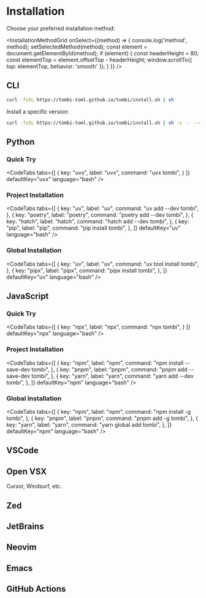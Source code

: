 

# Installation

Choose your preferred installation method:

<InstallationMethodGrid onSelect={(method) => {
  console.log('method', method);
  setSelectedMethod(method);
  const element = document.getElementById(method);
  if (element) {
    const headerHeight = 80;
    const elementTop = element.offsetTop - headerHeight;
    window.scrollTo({
      top: elementTop,
      behavior: 'smooth'
    });
  }
}} />

## CLI

```sh
curl -fsSL https://tombi-toml.github.io/tombi/install.sh | sh
```

Install a specific version:

```sh
curl -fsSL https://tombi-toml.github.io/tombi/install.sh | sh -s -- --version 0.2.24
```

## Python

### Quick Try

<CodeTabs
  tabs={[
    {
      key: "uvx",
      label: "uvx",
      command: "uvx tombi",
    }
  ]}
  defaultKey="uvx"
  language="bash"
/>

### Project Installation

<CodeTabs
  tabs={[
    {
      key: "uv",
      label: "uv",
      command: "uv add --dev tombi",
    },
    {
      key: "poetry",
      label: "poetry",
      command: "poetry add --dev tombi",
    },
    {
      key: "hatch",
      label: "hatch",
      command: "hatch add --dev tombi",
    },
    {
      key: "pip",
      label: "pip",
      command: "pip install tombi",
    },
  ]}
  defaultKey="uv"
  language="bash"
/>


### Global Installation

<CodeTabs
  tabs={[
    {
      key: "uv",
      label: "uv",
      command: "uv tool install tombi",
    },
    {
      key: "pipx",
      label: "pipx",
      command: "pipx install tombi",
    },
  ]}
  defaultKey="uv"
  language="bash"
/>

## JavaScript

### Quick Try

<CodeTabs
  tabs={[
    {
      key: "npx",
      label: "npx",
      command: "npx tombi",
    }
  ]}
  defaultKey="npx"
  language="bash"
/>

### Project Installation

<CodeTabs
  tabs={[
    {
      key: "npm",
      label: "npm",
      command: "npm install --save-dev tombi",
    },
    {
      key: "pnpm",
      label: "pnpm",
      command: "pnpm add --save-dev tombi",
    },
    {
      key: "yarn",
      label: "yarn",
      command: "yarn add --dev tombi",
    },
  ]}
  defaultKey="npm"
  language="bash"
/>

### Global Installation

<CodeTabs
  tabs={[
    {
      key: "npm",
      label: "npm",
      command: "npm install -g tombi",
    },
    {
      key: "pnpm",
      label: "pnpm",
      command: "pnpm add -g tombi",
    },
    {
      key: "yarn",
      label: "yarn",
      command: "yarn global add tombi",
    },
  ]}
  defaultKey="npm"
  language="bash"
/>

## VSCode

<LinkCard
  title="Tombi - Visual Studio Marketplace"
  description="Extension for Visual Studio Code - TOML Language Server"
  image="/vscode.svg"
  url="https://marketplace.visualstudio.com/items?itemName=tombi-toml.tombi"
/>

## Open VSX
Cursor, Windsurf, etc.

<LinkCard
  title="Tombi - Open VSX Registry"
  description="Extension for Open VSX - TOML Language Server"
  image="/openvsx.png"
  url="https://open-vsx.org/extension/tombi-toml/tombi"
/>

## Zed

<LinkCard
  title="Tombi - Zed Extensions"
  description="Extension for Zed - TOML Language Server"
  image="/zed.jpeg"
  url="https://zed.dev/extensions?query=tombi&filter=language-servers"
/>

## JetBrains

<LinkCard
  title="Tombi - JetBrains Marketplace"
  description="Plugin for JetBrains - TOML Language Server"
  image="/jetbrains.png"
  url="https://plugins.jetbrains.com/plugin/28017-tombi"
/>

## Neovim

<LinkCard
  title="Tombi - Neovim"
  description="Neovim - TOML Language Server"
  image="/neovim.png"
  url="https://github.com/neovim/nvim-lspconfig/blob/master/lsp/tombi.lua"
/>

## Emacs

<LinkCard
  title="Tombi - Emacs"
  description="Emacs - TOML Language Server"
  image="/emacs.png"
  url="https://emacs-lsp.github.io/lsp-mode/page/lsp-toml-tombi/"
/>

## GitHub Actions

<LinkCard
  title="Tombi - GitHub Action"
  description="GitHub Action to install Tombi"
  image="/github-action.png"
  url="https://github.com/tombi-toml/setup-tombi"
/>
